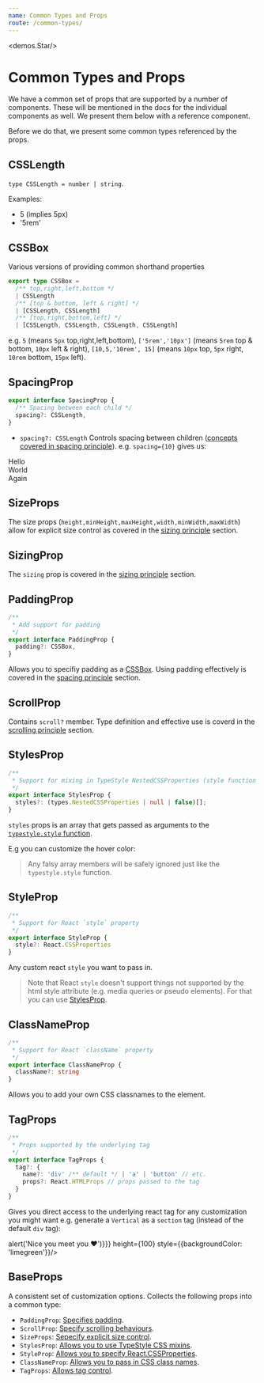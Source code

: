 ```yaml
---
name: Common Types and Props
route: /common-types/
---
```



<demos.Star/>

# Common Types and Props
We have a common set of props that are supported by a number of components. These will be mentioned in the docs for the individual components as well. We present them below with a reference component.

Before we do that, we present some common types referenced by the props.

## CSSLength
`type CSSLength = number | string`. 

Examples: 
* 5 (implies 5px)
* '5rem'

## CSSBox

Various versions of providing common shorthand properties

```ts
export type CSSBox =
  /** top,right,left,bottom */
  | CSSLength
  /** [top & bottom, left & right] */
  | [CSSLength, CSSLength]
  /** [top,right,bottom,left] */
  | [CSSLength, CSSLength, CSSLength, CSSLength]
```

e.g. `5` (means `5px` top,right,left,bottom), `['5rem','10px']` (means `5rem` top & bottom, `10px` left & right), `[10,5,'10rem', 15]` (means `10px` top, `5px` right, `10rem` bottom, `15px` left).

## SpacingProp

```ts
export interface SpacingProp {
  /** Spacing between each child */
  spacing?: CSSLength,
}
```

* `spacing?: CSSLength` Controls spacing between children ([concepts covered in spacing principle][principle-spacing]). e.g. `spacing={10}` gives us:

<Playground>
  <Vertical spacing={10}>
    <div style={{backgroundColor: "lightskyblue"}}>Hello</div>
    <div style={{backgroundColor: "lightpink"}}>World</div>
    <div style={{backgroundColor: "darkorange"}}>Again</div>
  </Vertical>
</Playground>

## SizeProps

The size props (`height,minHeight,maxHeight,width,minWidth,maxWidth`) allow for explicit size control as covered in the [sizing principle][principle-sizing] section.

## SizingProp

The `sizing` prop is covered in the [sizing principle][principle-sizing] section.

## PaddingProp

```ts
/** 
 * Add support for padding
 */
export interface PaddingProp {
  padding?: CSSBox,
}
```

Allows you to specifiy padding as a [CSSBox](#cssbox). Using padding effectively is covered in the [spacing principle][principle-spacing] section.

## ScrollProp 

Contains `scroll?` member. Type definition and effective use is coverd in the [scrolling principle][principle-scrolling] section.

## StylesProp 

```ts
/** 
 * Support for mixing in TypeStyle NestedCSSProperties (style function arguments) 
 */
export interface StylesProp {
  styles?: (types.NestedCSSProperties | null | false)[];
}
```
`styles` props is an array that gets passed as arguments to the [`typestyle.style` function][typestyle-style].

E.g you can customize the hover color: 

<Playground>
  <Vertical height={100} styles={[
    {
      transition:'.3s', 
      backgroundColor: 'limegreen', 
      $nest:{
        '&:hover': {backgroundColor:'gold'}}
      }
  ]}/>  
</Playground>

> Any falsy array members will be safely ignored just like the `typestyle.style` function.

## StyleProp 

```ts
/** 
 * Support for React `style` property
 */
export interface StyleProp {
  style?: React.CSSProperties
}
```
Any custom react `style` you want to pass in. 

> Note that React `style` doesn't support things not supported by the html style attribute (e.g. media queries or pseudo elements). For that you can use [StylesProp](#stylesprop).

## ClassNameProp 
```ts
/** 
 * Support for React `className` property 
 */
export interface ClassNameProp { 
  className?: string
}
```
Allows you to add your own CSS classnames to the element.

## TagProps
```ts
/** 
 * Props supported by the underlying tag 
 */
export interface TagProps {
  tag?: {
    name?: 'div' /** default */ | 'a' | 'button' // etc.
    props?: React.HTMLProps // props passed to the tag
  }
}
```
Gives you direct access to the underlying react tag for any customization you might want e.g. generate a `Vertical` as a `section` tag (instead of the default `div` tag):

<Playground>
  <Vertical 
    tag={{name:'section', props: {onClick:() => alert('Nice you meet you ❤️')}}} 
    height={100} style={{backgroundColor: 'limegreen'}}/>
</Playground>

## BaseProps
A consistent set of customization options. Collects the following props into a common type: 

* `PaddingProp`: [Specifies padding](#paddingprop).
* `ScrollProp`: [Specify scrolling behaviours](#scrollprop).
* `SizeProps`: [Sepecify explicit size control](#sizeprops).
* `StylesProp`: [Allows you to use TypeStyle CSS mixins](#stylesprop). 
* `StyleProp`: [Allows you to specify React.CSSProperties](#styleprop).
* `ClassNameProp`: [Allows you to pass in CSS class names](#classnameprop).
* `TagProps`: [Allows tag control](#tagprops).

[principle-spacing]:../principle-spacing/
[principle-sizing]:../principle-sizing/
[principle-scrolling]:../principle-scrolling/
[typestyle-style]:https://typestyle.github.io/#/core/style
